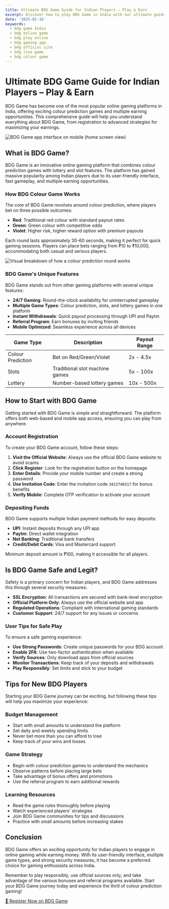 ```yaml
---
title: Ultimate BDG Game Guide for Indian Players – Play & Earn
excerpt: Discover how to play BDG Game in India with our ultimate guide. Learn registration, gameplay, and tips to earn money with BDG colour prediction app.
date: '2025-01-16'
keywords:
  - bdg game India
  - bdg online game
  - bdg play online
  - bdg gaming app
  - bdg official site
  - bdg live game
  - bdg colour game
---
```


# Ultimate BDG Game Guide for Indian Players – Play & Earn

BDG Game has become one of the most popular online gaming platforms in India, offering exciting colour prediction games and multiple earning opportunities. This comprehensive guide will help you understand everything about BDG Game, from registration to advanced strategies for maximizing your earnings.

![BDG Game app interface on mobile (home screen view)](/placeholder-bdg-app-interface.jpg)

## What is BDG Game?

BDG Game is an innovative online gaming platform that combines colour prediction games with lottery and slot features. The platform has gained massive popularity among Indian players due to its user-friendly interface, fast gameplay, and multiple earning opportunities.

### How BDG Colour Game Works

The core of BDG Game revolves around colour prediction, where players bet on three possible outcomes:

- **Red**: Traditional red colour with standard payout rates
- **Green**: Green colour with competitive odds
- **Violet**: Higher risk, higher reward option with premium payouts

Each round lasts approximately 30-60 seconds, making it perfect for quick gaming sessions. Players can place bets ranging from ₹10 to ₹10,000, accommodating both casual and serious players.

![Visual breakdown of how a colour prediction round works](/placeholder-colour-prediction-breakdown.jpg)

### BDG Game's Unique Features

BDG Game stands out from other gaming platforms with several unique features:

- **24/7 Gaming**: Round-the-clock availability for uninterrupted gameplay
- **Multiple Game Types**: Colour prediction, slots, and lottery games in one platform
- **Instant Withdrawals**: Quick payout processing through UPI and Paytm
- **Referral Program**: Earn bonuses by inviting friends
- **Mobile Optimized**: Seamless experience across all devices

| Game Type | Description | Payout Range |
|-----------|-------------|--------------|
| Colour Prediction | Bet on Red/Green/Violet | 2x - 4.5x |
| Slots | Traditional slot machine games | 5x - 100x |
| Lottery | Number-based lottery games | 10x - 500x |

## How to Start with BDG Game

Getting started with BDG Game is simple and straightforward. The platform offers both web-based and mobile app access, ensuring you can play from anywhere.

### Account Registration

To create your BDG Game account, follow these steps:

1. **Visit the Official Website**: Always use the official BDG Game website to avoid scams
2. **Click Register**: Look for the registration button on the homepage
3. **Enter Details**: Provide your mobile number and create a strong password
4. **Use Invitation Code**: Enter the invitation code `3422740317` for bonus benefits
5. **Verify Mobile**: Complete OTP verification to activate your account

### Depositing Funds

BDG Game supports multiple Indian payment methods for easy deposits:

- **UPI**: Instant deposits through any UPI app
- **Paytm**: Direct wallet integration
- **Net Banking**: Traditional bank transfers
- **Credit/Debit Cards**: Visa and Mastercard support

Minimum deposit amount is ₹100, making it accessible for all players.

## Is BDG Game Safe and Legit?

Safety is a primary concern for Indian players, and BDG Game addresses this through several security measures:

- **SSL Encryption**: All transactions are secured with bank-level encryption
- **Official Platform Only**: Always use the official website and app
- **Regulated Operations**: Compliant with international gaming standards
- **Customer Support**: 24/7 support for any issues or concerns

### User Tips for Safe Play

To ensure a safe gaming experience:

- **Use Strong Passwords**: Create unique passwords for your BDG account
- **Enable 2FA**: Use two-factor authentication when available
- **Verify Sources**: Only download apps from official sources
- **Monitor Transactions**: Keep track of your deposits and withdrawals
- **Play Responsibly**: Set limits and stick to your budget

## Tips for New BDG Players

Starting your BDG Game journey can be exciting, but following these tips will help you maximize your experience:

### Budget Management
- Start with small amounts to understand the platform
- Set daily and weekly spending limits
- Never bet more than you can afford to lose
- Keep track of your wins and losses

### Game Strategy
- Begin with colour prediction games to understand the mechanics
- Observe patterns before placing large bets
- Take advantage of bonus offers and promotions
- Use the referral program to earn additional rewards

### Learning Resources
- Read the game rules thoroughly before playing
- Watch experienced players' strategies
- Join BDG Game communities for tips and discussions
- Practice with small amounts before increasing stakes

## Conclusion

BDG Game offers an exciting opportunity for Indian players to engage in online gaming while earning money. With its user-friendly interface, multiple game types, and strong security measures, it has become a preferred choice for gaming enthusiasts across India.

Remember to play responsibly, use official sources only, and take advantage of the various bonuses and referral programs available. Start your BDG Game journey today and experience the thrill of colour prediction gaming!

<div className="mt-8 text-center">
  <a 
    href="https://bdgwina.co/#/register?invitationCode=3422740317" 
    target="_blank" 
    rel="nofollow noopener"
    className="inline-flex items-center justify-center px-8 py-4 bg-gradient-to-r from-gold-500 to-gold-600 hover:from-gold-600 hover:to-gold-700 text-white font-bold rounded-lg shadow-lg transform hover:scale-105 transition-all duration-300"
    style={{
      background: 'linear-gradient(135deg, #D4AF37 0%, #F59E0B 50%, #D4AF37 100%)',
      backgroundSize: '200% 100%',
      animation: 'shimmer 2s infinite',
      boxShadow: '0 6px 20px rgba(212, 175, 55, 0.4)'
    }}
  >
    <span className="mr-2">🎁</span>
    Register Now on BDG Game
  </a>
</div>
